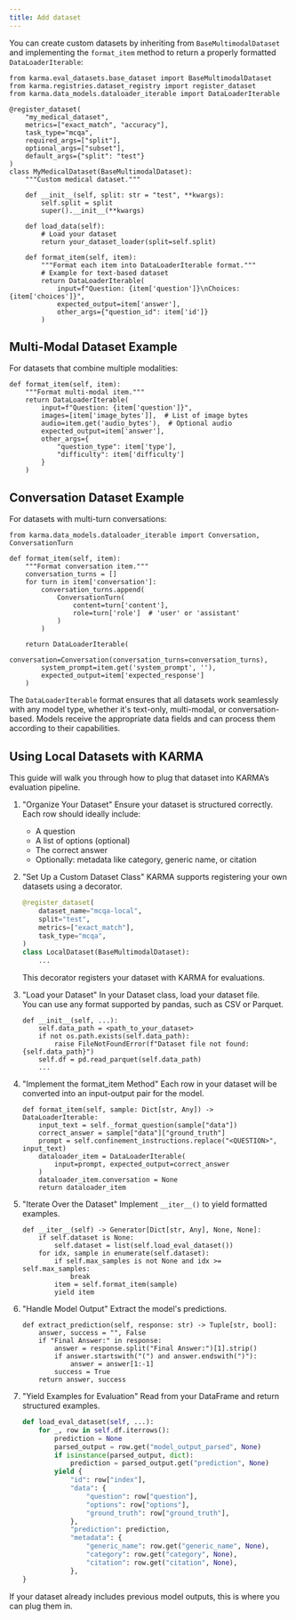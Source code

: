 ```yaml
---
title: Add dataset
---
```


You can create custom datasets by inheriting from `BaseMultimodalDataset` and implementing the `format_item` method to return a properly formatted `DataLoaderIterable`:

```
from karma.eval_datasets.base_dataset import BaseMultimodalDataset
from karma.registries.dataset_registry import register_dataset
from karma.data_models.dataloader_iterable import DataLoaderIterable

@register_dataset(
    "my_medical_dataset",
    metrics=["exact_match", "accuracy"],
    task_type="mcqa",
    required_args=["split"],
    optional_args=["subset"],
    default_args={"split": "test"}
)
class MyMedicalDataset(BaseMultimodalDataset):
    """Custom medical dataset."""
    
    def __init__(self, split: str = "test", **kwargs):
        self.split = split
        super().__init__(**kwargs)
    
    def load_data(self):
        # Load your dataset
        return your_dataset_loader(split=self.split)
    
    def format_item(self, item):
        """Format each item into DataLoaderIterable format."""
        # Example for text-based dataset
        return DataLoaderIterable(
            input=f"Question: {item['question']}\nChoices: {item['choices']}",
            expected_output=item['answer'],
            other_args={"question_id": item['id']}
        )
```

## Multi-Modal Dataset Example

For datasets that combine multiple modalities:

```
def format_item(self, item):
    """Format multi-modal item."""
    return DataLoaderIterable(
        input=f"Question: {item['question']}",
        images=[item['image_bytes']],  # List of image bytes
        audio=item.get('audio_bytes'),  # Optional audio
        expected_output=item['answer'],
        other_args={
            "question_type": item['type'],
            "difficulty": item['difficulty']
        }
    )
```

## Conversation Dataset Example

For datasets with multi-turn conversations:

```
from karma.data_models.dataloader_iterable import Conversation, ConversationTurn

def format_item(self, item):
    """Format conversation item."""
    conversation_turns = []
    for turn in item['conversation']:
        conversation_turns.append(
            ConversationTurn(
                content=turn['content'],
                role=turn['role']  # 'user' or 'assistant'
            )
        )
    
    return DataLoaderIterable(
        conversation=Conversation(conversation_turns=conversation_turns),
        system_prompt=item.get('system_prompt', ''),
        expected_output=item['expected_response']
    )
```

The `DataLoaderIterable` format ensures that all datasets work seamlessly with any model type, whether it's text-only, multi-modal, or conversation-based. Models receive the appropriate data fields and can process them according to their capabilities.

## Using Local Datasets with KARMA
This guide will walk you through how to plug that dataset into KARMA’s evaluation pipeline.

<Steps>

1. "Organize Your Dataset"
    Ensure your dataset is structured correctly.  
    Each row should ideally include:
    - A question
    - A list of options (optional)
    - The correct answer
    - Optionally: metadata like category, generic name, or citation

2. "Set Up a Custom Dataset Class"
    KARMA supports registering your own datasets using a decorator.

    ```python
    @register_dataset(
        dataset_name="mcqa-local",
        split="test",
        metrics=["exact_match"],
        task_type="mcqa",
    )
    class LocalDataset(BaseMultimodalDataset):
        ...
    ```

    This decorator registers your dataset with KARMA for evaluations.

3. "Load your Dataset"
    In your Dataset class, load your dataset file.  
    You can use any format supported by pandas, such as CSV or Parquet.

    ```
    def __init__(self, ...):
        self.data_path = <path_to_your_dataset>
        if not os.path.exists(self.data_path):
            raise FileNotFoundError(f"Dataset file not found: {self.data_path}")
        self.df = pd.read_parquet(self.data_path)
        ...
    ```

4. "Implement the format_item Method"
    Each row in your dataset will be converted into an input-output pair for the model.

    ```
    def format_item(self, sample: Dict[str, Any]) -> DataLoaderIterable:
        input_text = self._format_question(sample["data"])
        correct_answer = sample["data"]["ground_truth"]
        prompt = self.confinement_instructions.replace("<QUESTION>", input_text)
        dataloader_item = DataLoaderIterable(
            input=prompt, expected_output=correct_answer
        )
        dataloader_item.conversation = None
        return dataloader_item
    ```
5. "Iterate Over the Dataset"
    Implement `__iter__()` to yield formatted examples.

    ```
    def __iter__(self) -> Generator[Dict[str, Any], None, None]:
        if self.dataset is None:
            self.dataset = list(self.load_eval_dataset())
        for idx, sample in enumerate(self.dataset):
            if self.max_samples is not None and idx >= self.max_samples:
                break
            item = self.format_item(sample)
            yield item
    ```
6. "Handle Model Output"
    Extract the model's predictions.
    ```
    def extract_prediction(self, response: str) -> Tuple[str, bool]:
        answer, success = "", False
        if "Final Answer:" in response:
            answer = response.split("Final Answer:")[1].strip()
            if answer.startswith("(") and answer.endswith(")"):
                answer = answer[1:-1]
            success = True
        return answer, success
    ```
7. "Yield Examples for Evaluation"
    Read from your DataFrame and return structured examples.
    ```python
    def load_eval_dataset(self, ...):
        for _, row in self.df.iterrows():
            prediction = None
            parsed_output = row.get("model_output_parsed", None)
            if isinstance(parsed_output, dict):
                prediction = parsed_output.get("prediction", None)
            yield {
                "id": row["index"],
                "data": {
                    "question": row["question"],
                    "options": row["options"],
                    "ground_truth": row["ground_truth"],
                },
                "prediction": prediction,
                "metadata": {
                    "generic_name": row.get("generic_name", None),
                    "category": row.get("category", None),
                    "citation": row.get("citation", None),
                },
    }
    ```
</Steps>

If your dataset already includes previous model outputs, this is where you can plug them in.

